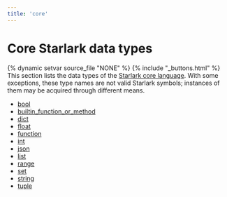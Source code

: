 ```yaml
---
title: 'core'
---
```


# Core Starlark data types

{% dynamic setvar source_file "NONE" %}
{% include "\_buttons.html" %}
This section lists the data types of the [Starlark core language](https://github.com/bazelbuild/starlark/blob/master/spec.md#built-in-constants-and-functions). With some exceptions, these type names are not valid Starlark symbols; instances of them may be acquired through different means.

- [bool](/rules/lib/core/bool)
- [builtin_function_or_method](/rules/lib/core/builtin_function_or_method)
- [dict](/rules/lib/core/dict)
- [float](/rules/lib/core/float)
- [function](/rules/lib/core/function)
- [int](/rules/lib/core/int)
- [json](/rules/lib/core/json)
- [list](/rules/lib/core/list)
- [range](/rules/lib/core/range)
- [set](/rules/lib/core/set)
- [string](/rules/lib/core/string)
- [tuple](/rules/lib/core/tuple)
